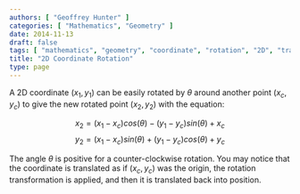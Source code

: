 ```yaml
---
authors: [ "Geoffrey Hunter" ]
categories: [ "Mathematics", "Geometry" ]
date: 2014-11-13
draft: false
tags: [ "mathematics", "geometry", "coordinate", "rotation", "2D", "transformation" ]
title: "2D Coordinate Rotation"
type: page
---
```


<WarningIsNotes />

A 2D coordinate $(x_1, y_1)$ can be easily rotated by $\theta$ around another point $(x_c, y_c)$ to give the new rotated point $(x_2, y_2)$ with the equation:

$$x_2 = (x_1 - x_c) cos(\theta) - (y_1 - y_c) sin(\theta) + x_c$$
$$y_2 = (x_1 - x_c) sin(\theta) + (y_1 - y_c) cos(\theta) + y_c$$

The angle $\theta$ is positive for a counter-clockwise rotation. You may notice that the coordinate is translated as if $(x_c, y_c)$ was the origin, the rotation transformation is applied, and then it is translated back into position.
